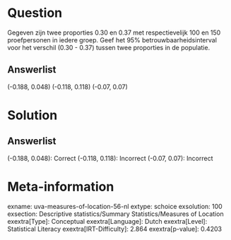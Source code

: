 Question
========

Gegeven zijn twee proporties 0.30 en 0.37 met respectievelijk 100 en 150
proefpersonen in iedere groep. Geef het 95% betrouwbaarheidsinterval
voor het verschil (0.30 - 0.37) tussen twee proporties in de populatie.

Answerlist
----------

(-0.188, 0.048)
(-0.118, 0.118)
(-0.07, 0.07)

Solution
========

Answerlist
----------

(-0.188, 0.048): Correct
(-0.118, 0.118): Incorrect
(-0.07, 0.07): Incorrect

Meta-information
================
exname: uva-measures-of-location-56-nl
extype: schoice
exsolution: 100
exsection: Descriptive statistics/Summary Statistics/Measures of Location
exextra[Type]: Conceptual
exextra[Language]: Dutch
exextra[Level]: Statistical Literacy
exextra[IRT-Difficulty]: 2.864
exextra[p-value]: 0.4203
